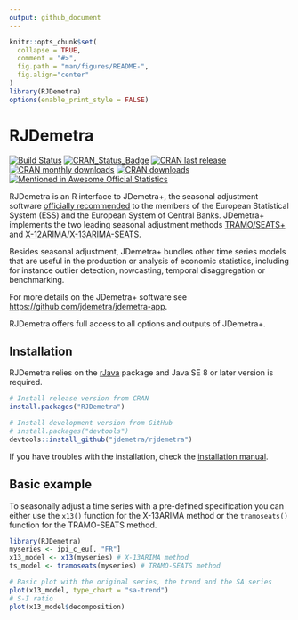 ```yaml
---
output: github_document
---
```


<!-- README.md is generated from README.Rmd. Please edit that file -->

```r
knitr::opts_chunk$set(
  collapse = TRUE,
  comment = "#>",
  fig.path = "man/figures/README-",
  fig.align="center"
)
library(RJDemetra)
options(enable_print_style = FALSE)
```

# RJDemetra <img src="man/figures/logo.png" align="right" alt="" />

[![Build Status](https://api.travis-ci.com/jdemetra/rjdemetra.svg?branch=master)](https://travis-ci.com/jdemetra/rjdemetra)
[![CRAN_Status_Badge](http://www.r-pkg.org/badges/version/RJDemetra)](https://cran.r-project.org/package=RJDemetra)
[![CRAN last release](http://www.r-pkg.org/badges/last-release/RJDemetra)](https://cran.r-project.org/package=RJDemetra)
[![CRAN monthly downloads](http://cranlogs.r-pkg.org/badges/RJDemetra?color=lightgrey)](https://cran.r-project.org/package=RJDemetra)
[![CRAN downloads](http://cranlogs.r-pkg.org/badges/grand-total/RJDemetra?color=lightgrey)](https://cran.r-project.org/package=RJDemetra)
[![Mentioned in Awesome Official Statistics ](https://awesome.re/mentioned-badge.svg)](http://www.awesomeofficialstatistics.org)

RJDemetra is an R interface to JDemetra+, the seasonal adjustment software [officially recommended](https://ec.europa.eu/eurostat/cros/system/files/Jdemetra_%20release.pdf) to the members of the European Statistical System (ESS) and the European System of Central Banks. JDemetra+ implements the two leading seasonal adjustment methods [TRAMO/SEATS+](http://www.bde.es/bde/en/secciones/servicios/Profesionales/Programas_estadi/Programas_estad_d9fa7f3710fd821.html) and [X-12ARIMA/X-13ARIMA-SEATS](https://www.census.gov/srd/www/x13as/).

Besides seasonal adjustment, JDemetra+ bundles other time series models that are useful in the production or analysis of economic statistics, including for instance outlier detection, nowcasting, temporal disaggregation or benchmarking.

For more details on the JDemetra+ software see <https://github.com/jdemetra/jdemetra-app>.

RJDemetra offers full access to all options and outputs of JDemetra+.

## Installation

RJDemetra relies on the [rJava](https://CRAN.R-project.org/package=rJava) package and Java SE 8 or later version is required.


```r
# Install release version from CRAN
install.packages("RJDemetra")

# Install development version from GitHub
# install.packages("devtools")
devtools::install_github("jdemetra/rjdemetra")
```

If you have troubles with the installation, check the [installation manual](https://github.com/jdemetra/rjdemetra/wiki/Installation-manual).

## Basic example

To seasonally adjust a time series with a pre-defined specification you can either use the `x13()` function for the X-13ARIMA method or the `tramoseats()` function for the TRAMO-SEATS method.

```r
library(RJDemetra)
myseries <- ipi_c_eu[, "FR"]
x13_model <- x13(myseries) # X-13ARIMA method
ts_model <- tramoseats(myseries) # TRAMO-SEATS method

# Basic plot with the original series, the trend and the SA series
plot(x13_model, type_chart = "sa-trend")
# S-I ratio
plot(x13_model$decomposition)
```
